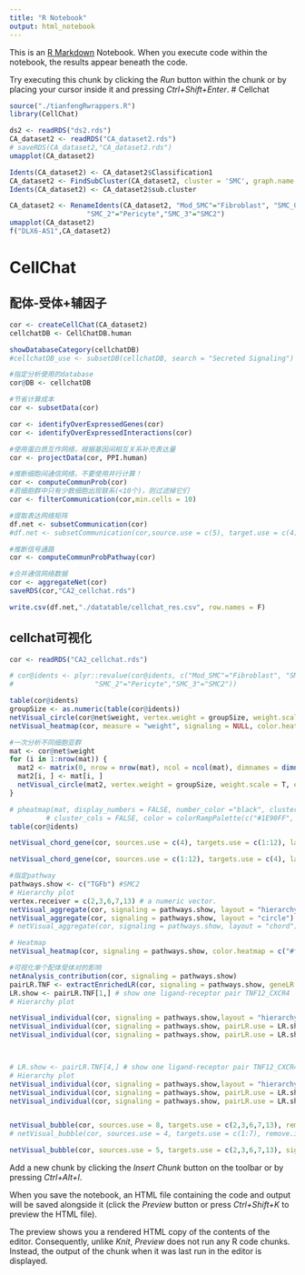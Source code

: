 ```yaml
---
title: "R Notebook"
output: html_notebook
---
```


This is an [R Markdown](http://rmarkdown.rstudio.com) Notebook. When you execute code within the notebook, the results appear beneath the code. 

Try executing this chunk by clicking the *Run* button within the chunk or by placing your cursor inside it and pressing *Ctrl+Shift+Enter*. 
# Cellchat
```r
source("./tianfengRwrappers.R")
library(CellChat)
```


```r
ds2 <- readRDS("ds2.rds")
CA_dataset2 <- readRDS("CA_dataset2.rds")
# saveRDS(CA_dataset2,"CA_dataset2.rds")
umapplot(CA_dataset2)
```

```r
Idents(CA_dataset2) <- CA_dataset2$Classification1
CA_dataset2 <- FindSubCluster(CA_dataset2, cluster = 'SMC', graph.name = 'SCT_snn',resolution = 0.15 )
Idents(CA_dataset2) <- CA_dataset2$sub.cluster

CA_dataset2 <- RenameIdents(CA_dataset2, "Mod_SMC"="Fibroblast", "SMC_0"="SMC1","SMC_1"="Fibromyocyte",
                   "SMC_2"="Pericyte","SMC_3"="SMC2")
umapplot(CA_dataset2)
f("DLX6-AS1",CA_dataset2)
```

# CellChat
## 配体-受体+辅因子
```r
cor <- createCellChat(CA_dataset2)
cellchatDB <- CellChatDB.human

showDatabaseCategory(cellchatDB)
#cellchatDB_use <- subsetDB(cellchatDB, search = "Secreted Signaling")  #使用特定类型的配体受体相互关系

#指定分析使用的database
cor@DB <- cellchatDB

#节省计算成本
cor <- subsetData(cor)

cor <- identifyOverExpressedGenes(cor)
cor <- identifyOverExpressedInteractions(cor)

#使用蛋白质互作网络，根据基因间相互关系补充表达量
cor <- projectData(cor, PPI.human)

#推断细胞间通信网络，不要使用并行计算！
cor <- computeCommunProb(cor)
#若细胞群中只有少数细胞出现联系(<10个)，则过滤掉它们
cor <- filterCommunication(cor,min.cells = 10)

#提取表达网络矩阵
df.net <- subsetCommunication(cor)
#df.net <- subsetCommunication(cor,source.use = c(5), target.use = c(4), signaling = c("WNT")) #指定分析的通路和细胞类群

#推断信号通路
cor <- computeCommunProbPathway(cor)

#合并通信网络数据
cor <- aggregateNet(cor)
saveRDS(cor,"CA2_cellchat.rds")
```
```r
write.csv(df.net,"./datatable/cellchat_res.csv", row.names = F)
```



## cellchat可视化
```r
cor <- readRDS("CA2_cellchat.rds")

# cor@idents <- plyr::revalue(cor@idents, c("Mod_SMC"="Fibroblast", "SMC_0"="SMC1","SMC_1"="Fibromyocyte",
#                    "SMC_2"="Pericyte","SMC_3"="SMC2"))

table(cor@idents)
groupSize <- as.numeric(table(cor@idents))
netVisual_circle(cor@net$weight, vertex.weight = groupSize, weight.scale = T, label.edge= F, title.name = "Interaction weights/strength")
netVisual_heatmap(cor, measure = "weight", signaling = NULL, color.heatmap = c("#f1f1f1", "#ff2121"))

#一次分析不同细胞亚群
mat <- cor@net$weight
for (i in 1:nrow(mat)) {
  mat2 <- matrix(0, nrow = nrow(mat), ncol = ncol(mat), dimnames = dimnames(mat))
  mat2[i, ] <- mat[i, ]
  netVisual_circle(mat2, vertex.weight = groupSize, weight.scale = T, edge.weight.max = max(mat), title.name = rownames(mat)[i])
}

# pheatmap(mat, display_numbers = FALSE, number_color ="black", cluster_rows = FALSE, 
         # cluster_cols = FALSE, color = colorRampPalette(c("#1E90FF", "white", "#ff2121"))(400), border_color = NA)
table(cor@idents)
```

```r
netVisual_chord_gene(cor, sources.use = c(4), targets.use = c(1:12), lab.cex = 0.5, legend.pos.y = 30)

netVisual_chord_gene(cor, sources.use = c(1:12), targets.use = c(4), lab.cex = 0.5, legend.pos.y = 30)
```


```r
#指定pathway
pathways.show <- c("TGFb") #SMC2
# Hierarchy plot
vertex.receiver = c(2,3,6,7,13) # a numeric vector. 
netVisual_aggregate(cor, signaling = pathways.show, layout = "hierarchy", vertex.receiver = vertex.receiver)
netVisual_aggregate(cor, signaling = pathways.show, layout = "circle")
# netVisual_aggregate(cor, signaling = pathways.show, layout = "chord")

# Heatmap
netVisual_heatmap(cor, signaling = pathways.show, color.heatmap = c("#f1f1f1", "#ff2121"))
```


```r
#可视化单个配体受体对的影响
netAnalysis_contribution(cor, signaling = pathways.show)
pairLR.TNF <- extractEnrichedLR(cor, signaling = pathways.show, geneLR.return = FALSE)
LR.show <- pairLR.TNF[1,] # show one ligand-receptor pair TNF12_CXCR4
# Hierarchy plot

netVisual_individual(cor, signaling = pathways.show,layout = "hierarchy",  pairLR.use = LR.show, vertex.receiver = vertex.receiver)
netVisual_individual(cor, signaling = pathways.show, pairLR.use = LR.show, layout = "circle")
netVisual_individual(cor, signaling = pathways.show, pairLR.use = LR.show, layout = "chord")



# LR.show <- pairLR.TNF[4,] # show one ligand-receptor pair TNF12_CXCR4
# Hierarchy plot
netVisual_individual(cor, signaling = pathways.show,layout = "hierarchy",  pairLR.use = LR.show, vertex.receiver = vertex.receiver)
netVisual_individual(cor, signaling = pathways.show, pairLR.use = LR.show, layout = "circle")
netVisual_individual(cor, signaling = pathways.show, pairLR.use = LR.show, layout = "chord")


netVisual_bubble(cor, sources.use = 8, targets.use = c(2,3,6,7,13), remove.isolate = FALSE) #T_cell2 作为source
# netVisual_bubble(cor, sources.use = 4, targets.use = c(1:7), remove.isolate = FALSE) #stromal 作为source

netVisual_bubble(cor, sources.use = 5, targets.use = c(2,3,6,7,13), signaling = c("TNF"), remove.isolate = FALSE)
```
Add a new chunk by clicking the *Insert Chunk* button on the toolbar or by pressing *Ctrl+Alt+I*.

When you save the notebook, an HTML file containing the code and output will be saved alongside it (click the *Preview* button or press *Ctrl+Shift+K* to preview the HTML file).

The preview shows you a rendered HTML copy of the contents of the editor. Consequently, unlike *Knit*, *Preview* does not run any R code chunks. Instead, the output of the chunk when it was last run in the editor is displayed.
